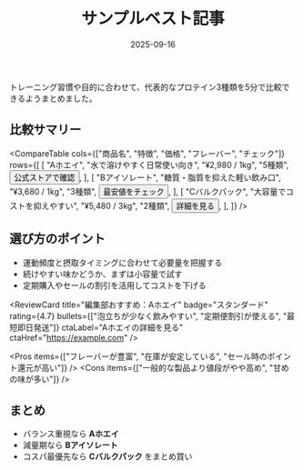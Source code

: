 ﻿---
title: "サンプルベスト記事"
slug: "sample-best"
description: "人気プロテイン3種を比較するデモ記事です。"
category: "fitness"
tags: ["サンプル", "比較"]
date: "2025-09-16"
updated: "2025-09-16"
affiliate: false
draft: off
---

<Lead>
  トレーニング習慣や目的に合わせて、代表的なプロテイン3種類を5分で比較できるようまとめました。
</Lead>

## 比較サマリー
<CompareTable
  cols={["商品名", "特徴", "価格", "フレーバー", "チェック"]}
  rows={[
    [
      "Aホエイ",
      "水で溶けやすく日常使い向き",
      "¥2,980 / 1kg",
      "5種類",
      <Button href="https://example.com">公式ストアで確認</Button>,
    ],
    [
      "Bアイソレート",
      "糖質・脂質を抑えた軽い飲み口",
      "¥3,680 / 1kg",
      "3種類",
      <Button href="https://example.com">最安値をチェック</Button>,
    ],
    [
      "Cバルクパック",
      "大容量でコストを抑えやすい",
      "¥5,480 / 3kg",
      "2種類",
      <Button href="https://example.com">詳細を見る</Button>,
    ],
  ]}
/>

## 選び方のポイント
- 運動頻度と摂取タイミングに合わせて必要量を把握する
- 続けやすい味かどうか、まずは小容量で試す
- 定期購入やセールの割引を活用してコストを下げる

<ReviewCard
  title="編集部おすすめ：Aホエイ"
  badge="スタンダード"
  rating={4.7}
  bullets={["泡立ちが少なく飲みやすい", "定期便割引が使える", "最短即日発送"]}
  ctaLabel="Aホエイの詳細を見る"
  ctaHref="https://example.com"
/>

<Pros items={["フレーバーが豊富", "在庫が安定している", "セール時のポイント還元が高い"]} />
<Cons items={["一般的な製品より値段がやや高め", "甘めの味が多い"]} />

## まとめ
- バランス重視なら **Aホエイ**
- 減量期なら **Bアイソレート**
- コスパ最優先なら **Cバルクパック** をまとめ買い
